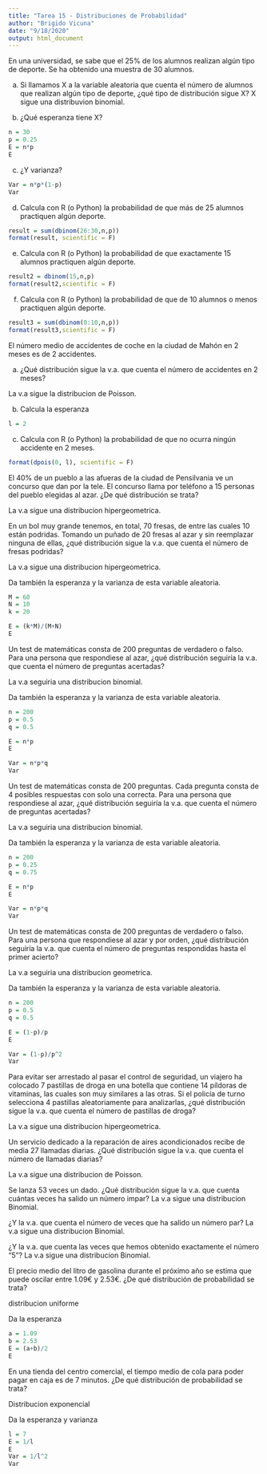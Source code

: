 ```yaml
---
title: "Tarea 15 - Distribuciones de Probabilidad"
author: "Brigido Vicuna"
date: "9/18/2020"
output: html_document
---
```


En una universidad, se sabe que el 25% de los alumnos realizan algún tipo de deporte. Se ha obtenido una muestra de 30 alumnos.

a) Si llamamos X a la variable aleatoria que cuenta el número de alumnos que realizan algún tipo de deporte, ¿qué tipo de distribución sigue X?
X sigue una distribuvion binomial.

b) ¿Qué esperanza tiene X?
```r
n = 30
p = 0.25
E = n*p
E

```

c) ¿Y varianza?
```r
Var = n*p*(1-p)
Var
```

d) Calcula con R (o Python) la probabilidad de que más de 25 alumnos practiquen algún deporte.

```r
result = sum(dbinom(26:30,n,p))
format(result, scientific = F)
```


e) Calcula con R (o Python) la probabilidad de que exactamente 15 alumnos practiquen algún deporte.

```r
result2 = dbinom(15,n,p)
format(result2,scientific = F)
```


f) Calcula con R (o Python) la probabilidad de que de 10 alumnos o menos practiquen algún deporte.

```r
result3 = sum(dbinom(0:10,n,p))
format(result3,scientific = F)
```

El número medio de accidentes de coche en la ciudad de Mahón en 2 meses es de 2 accidentes.

a) ¿Qué distribución sigue la v.a. que cuenta el número de accidentes en 2 meses?

La v.a sigue la distribucion de Poisson.

b) Calcula la esperanza
```r
l = 2
```


c) Calcula con R (o Python) la probabilidad de que no ocurra ningún accidente en 2 meses.
```r
format(dpois(0, l), scientific = F)
```

El 40% de un pueblo a las afueras de la ciudad de Pensilvania ve un concurso que dan por la tele. El concurso llama por teléfono a 15 personas del pueblo elegidas al azar. ¿De qué distribución se trata?

La v.a sigue una distribucion hipergeometrica.

En un bol muy grande tenemos, en total, 70 fresas, de entre las cuales 10 están podridas. Tomando un puñado de 20 fresas al azar y sin reemplazar ninguna de ellas, ¿qué distribución sigue la v.a. que cuenta el número de fresas podridas?

La v.a sigue una distribucion hipergeometrica.


Da también la esperanza y la varianza de esta variable aleatoria.

```r
M = 60
N = 10
k = 20

E = (k*M)/(M+N)
E 
```

Un test de matemáticas consta de 200 preguntas de verdadero o falso. Para una persona que respondiese al azar, ¿qué distribución seguiría la v.a. que cuenta el número de preguntas acertadas?

La v.a seguiria una distribucion binomial.

Da también la esperanza y la varianza de esta variable aleatoria.

```r
n = 200
p = 0.5
q = 0.5

E = n*p
E

Var = n*p*q
Var
```
Un test de matemáticas consta de 200 preguntas. Cada pregunta consta de 4 posibles respuestas con solo una correcta. Para una persona que respondiese al azar, ¿qué distribución seguiría la v.a. que cuenta el número de preguntas acertadas?

La v.a seguiria una distribucion binomial.

Da también la esperanza y la varianza de esta variable aleatoria.

```r
n = 200
p = 0.25
q = 0.75

E = n*p
E

Var = n*p*q
Var
```
Un test de matemáticas consta de 200 preguntas de verdadero o falso. Para una persona que respondiese al azar y por orden, ¿qué distribución seguiría la v.a. que cuenta el número de preguntas respondidas hasta el primer acierto?

La v.a seguiria una distribucion geometrica.

Da también la esperanza y la varianza de esta variable aleatoria.
```r
n = 200
p = 0.5
q = 0.5

E = (1-p)/p
E

Var = (1-p)/p^2
Var
```

Para evitar ser arrestado al pasar el control de seguridad, un viajero ha colocado 7 pastillas de droga en una botella que contiene 14 píldoras de vitaminas, las cuales son muy similares a las otras. Si el policía de turno selecciona 4 pastillas aleatoriamente para analizarlas, ¿qué distribución sigue la v.a. que cuenta el número de pastillas de droga?

La v.a sigue una distribucion hipergeometrica.

Un servicio dedicado a la reparación de aires acondicionados recibe de media 27 llamadas diarias. ¿Qué distribución sigue la v.a. que cuenta el número de llamadas diarias?

La v.a sigue una distribucion de Poisson.

Se lanza 53 veces un dado. ¿Qué distribución sigue la v.a. que cuenta cuántas veces ha salido un número impar? 
La v.a sigue una distribucion Binomial.

¿Y la v.a. que cuenta el número de veces que ha salido un número par? 
La v.a sigue una distribucion Binomial.

¿Y la v.a. que cuenta las veces que hemos obtenido exactamente el número "5"?
La v.a sigue una distribucion Binomial.

El precio medio del litro de gasolina durante el próximo año se estima que puede oscilar entre 1.09€ y 2.53€. ¿De qué distribución de probabilidad se trata?

distribucion uniforme

Da la esperanza
```r
a = 1.09
b = 2.53
E = (a+b)/2
E
```
En una tienda del centro comercial, el tiempo medio de cola para poder pagar en caja es de 7 minutos. ¿De qué distribución de probabilidad se trata?

Distribucion exponencial

Da la esperanza y varianza

```r
l = 7
E = 1/l
E
Var = 1/l^2
Var
```

